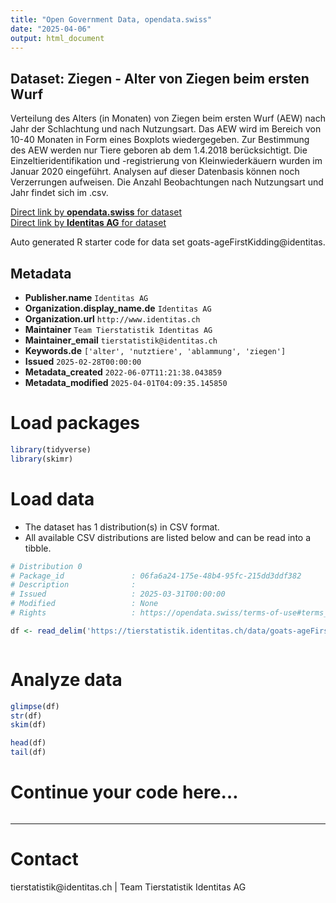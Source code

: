 ```yaml
---
title: "Open Government Data, opendata.swiss"
date: "2025-04-06"
output: html_document
---
```


## Dataset: Ziegen - Alter von Ziegen beim ersten Wurf

Verteilung des Alters (in Monaten) von Ziegen beim ersten Wurf (AEW) nach Jahr der Schlachtung und nach Nutzungsart. Das AEW wird im Bereich von 10-40 Monaten in Form eines Boxplots wiedergegeben. Zur Bestimmung des AEW werden nur Tiere geboren ab dem 1.4.2018 berücksichtigt. Die Einzeltieridentifikation und -registrierung von Kleinwiederkäuern wurden im Januar 2020 eingeführt. Analysen auf dieser Datenbasis können noch Verzerrungen aufweisen. Die Anzahl Beobachtungen nach Nutzungsart und Jahr findet sich im .csv.

[Direct link by **opendata.swiss** for dataset](https://opendata.swiss/de/dataset/ziegen-alter-von-ziegen-bei-der-ersten-ablammung)<br>
[Direct link by **Identitas AG** for dataset](https://tierstatistik.identitas.ch/)

Auto generated R starter code for data set goats-ageFirstKidding@identitas.

## Metadata

- **Publisher.name** `Identitas AG`
- **Organization.display_name.de** `Identitas AG`
- **Organization.url** `http://www.identitas.ch`
- **Maintainer** `Team Tierstatistik Identitas AG`
- **Maintainer_email** `tierstatistik@identitas.ch`
- **Keywords.de** `['alter', 'nutztiere', 'ablammung', 'ziegen']`
- **Issued** `2025-02-28T00:00:00`
- **Metadata_created** `2022-06-07T11:21:38.043859`
- **Metadata_modified** `2025-04-01T04:09:35.145850`


# Load packages

```r

library(tidyverse)
library(skimr)

```

# Load data

-   The dataset has 1 distribution(s) in CSV format.
-   All available CSV distributions are listed below and can be read into a tibble.

```r

# Distribution 0
# Package_id               : 06fa6a24-175e-48b4-95fc-215dd3ddf382
# Description              : 
# Issued                   : 2025-03-31T00:00:00
# Modified                 : None
# Rights                   : https://opendata.swiss/terms-of-use#terms_by

df <- read_delim('https://tierstatistik.identitas.ch/data/goats-ageFirstKidding.csv')



```

# Analyze data

```r

glimpse(df)
str(df)
skim(df)

head(df)
tail(df)

```

# Continue your code here...

```r

```

------------------------------------------------------------------------

# Contact

tierstatistik@identitas.ch | Team Tierstatistik Identitas AG
